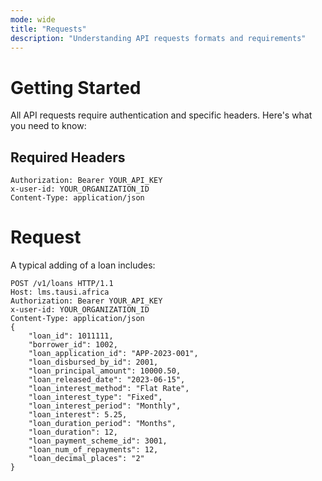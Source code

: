 ```yaml
---
mode: wide
title: "Requests"
description: "Understanding API requests formats and requirements"
---
```


# Getting Started

All API requests require authentication and specific headers. Here's what you need to know:

## Required Headers

```http
Authorization: Bearer YOUR_API_KEY
x-user-id: YOUR_ORGANIZATION_ID
Content-Type: application/json
```

# Request 

A typical adding of a loan includes:

```http
POST /v1/loans HTTP/1.1
Host: lms.tausi.africa
Authorization: Bearer YOUR_API_KEY
x-user-id: YOUR_ORGANIZATION_ID
Content-Type: application/json
{
    "loan_id": 1011111,
    "borrower_id": 1002,
    "loan_application_id": "APP-2023-001",
    "loan_disbursed_by_id": 2001,
    "loan_principal_amount": 10000.50,
    "loan_released_date": "2023-06-15",
    "loan_interest_method": "Flat Rate",
    "loan_interest_type": "Fixed",
    "loan_interest_period": "Monthly",
    "loan_interest": 5.25,
    "loan_duration_period": "Months",
    "loan_duration": 12,
    "loan_payment_scheme_id": 3001,
    "loan_num_of_repayments": 12,
    "loan_decimal_places": "2"
}
```
 